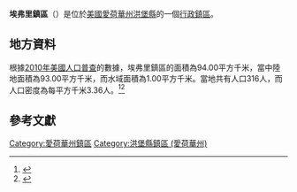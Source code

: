 {{noteTA
|G1=USState
|G2=地名
|G3=Unit
}}
{{Infobox settlement
|official_name            = 埃弗里鎮區
|native_name = Avery Township
|settlement_type          = [[行政鎮區|行政鎮區]]
|image_skyline            = 
|imagesize                = 
|image_map                = Avery Township, Humboldt County, Iowa.png
|mapsize                  = 250px
|pushpin_map  =USA Iowa
|pushpin_label = 埃弗里鎮區
|pushpin_label_position   = top
|pushpin_map_caption      = 埃弗里鎮區在愛荷華州的位置
|subdivision_type         = [[世界政區索引|國家]]
|subdivision_type1        = [[美国州份|州份]]
|subdivision_type2        = [[愛荷華州行政区划|縣]]
|subdivision_name         = [[美国|美国]]
|subdivision_name1        = [[愛荷華州|愛荷華州]]
|subdivision_name2        = [[洪堡縣_(愛荷華州)|洪堡縣]]
|elevation_ft             = 1142
|elevation_m              = 348
|timezone                 = [[北美中部時區|北美中部時區]]
|area_total_km2           = 94.00
|area_land_km2            = 93.00
|area_water_km2           = 1.00
|area_total_sq_mi         = 
|area_land_sq_mi          = 
|area_water_sq_mi         = 
|population_as_of         = [[2010年美國人口普查|2010]]
|population_footnotes     = 
|population_total         = 316
|population_density_km2   = auto
|population_density_sq_mi = auto
|utc_offset               = -6
|coordinates              = {{coord|41|33|24|N|94|23|02|W|type:city_region:US-AL_source:GNS-enwiki|display=inline,title}}
| coor_pinpoint           = 
| coordinates_footnotes   = 
|timezone_DST             = CDT
|utc_offset_DST           = -5
|postal_code_type         = [[美國郵區編號|郵區編號]]
|postal_code              = 50520
|area_code                = {{link-en|电话区号563|Area code 563|563}}
|blank_name = [[地名信息系统|GNIS ID]]
|blank_info = 467405
}}
'''埃弗里鎮區'''（{{lang-en|Avery Township}}）是位於[[美國|美國]][[愛荷華州|愛荷華州]][[洪堡縣_(愛荷華州)|洪堡縣]]的一個[[行政鎮區|行政鎮區]]。

== 地方資料 ==
根據[[2010年美國人口普查|2010年美國人口普查]]的數據，埃弗里鎮區的面積為94.00平方千米，當中陸地面積為93.00平方千米，而水域面積為1.00平方千米。當地共有人口316人，而人口密度為每平方千米3.36人。<ref name="GR8">{{cite web|url=http://factfinder2.census.gov|publisher=[[美国人口调查局|美国人口调查局]]|accessdate=2011-05-14|title=American FactFinder|archive-date=2013-09-11|archive-url=https://web.archive.org/web/20130911234518/http://factfinder2.census.gov/|dead-url=no}}</ref><ref>{{cite web|url=https://www.citypopulation.de/en/usa/iowa/admin/|title=USA: Iowa (Counties and Townships) - City Population}}</ref>

== 參考文獻 ==
{{reflist}}

{{洪堡縣 (愛荷華州)}}

{{DEFAULTSORT:Avery Township}}
[[Category:愛荷華州鎮區|Category:愛荷華州鎮區]]
[[Category:洪堡縣鎮區_(愛荷華州)|Category:洪堡縣鎮區 (愛荷華州)]]

{{Iowa-geo-stub}}